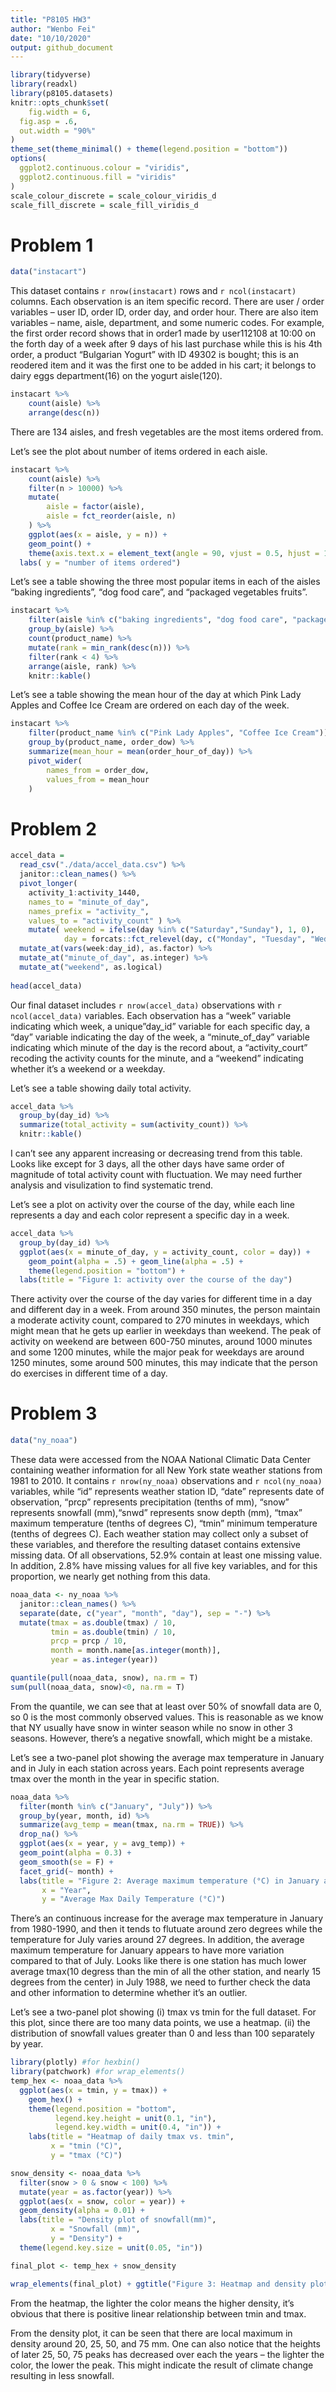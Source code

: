 ```yaml
---
title: "P8105 HW3"
author: "Wenbo Fei"
date: "10/10/2020"
output: github_document
---
```


```r
library(tidyverse)
library(readxl)
library(p8105.datasets)
knitr::opts_chunk$set(
	fig.width = 6, 
  fig.asp = .6,
  out.width = "90%"
)
theme_set(theme_minimal() + theme(legend.position = "bottom"))
options(
  ggplot2.continuous.colour = "viridis",
  ggplot2.continuous.fill = "viridis"
)
scale_colour_discrete = scale_colour_viridis_d
scale_fill_discrete = scale_fill_viridis_d
```

# Problem 1

```r
data("instacart")
```

This dataset contains `r nrow(instacart)` rows and `r ncol(instacart)` columns.  Each observation is an item specific record. There are user / order variables -- user ID, order ID, order day, and order hour. There are also item variables -- name, aisle, department, and some numeric codes. For example, the first order record shows that in order1 made by user112108 at 10:00 on the forth day of a week after 9 days of his last purchase while this is his 4th order, a product "Bulgarian Yogurt" with ID 49302 is bought; this is an reodered item and it was the first one to be added in his cart; it belongs to dairy eggs department(16) on the yogurt aisle(120).

```r
instacart %>% 
	count(aisle) %>% 
	arrange(desc(n))
```

There are 134 aisles, and fresh vegetables are the most items ordered from.

Let's see the plot about number of items ordered in each aisle.

```r
instacart %>% 
	count(aisle) %>% 
	filter(n > 10000) %>% 
	mutate(
		aisle = factor(aisle),
		aisle = fct_reorder(aisle, n)
	) %>% 
	ggplot(aes(x = aisle, y = n)) + 
	geom_point() + 
	theme(axis.text.x = element_text(angle = 90, vjust = 0.5, hjust = 1)) +
  labs( y = "number of items ordered")
```

Let's see a table showing the three most popular items in each of the aisles “baking ingredients”, “dog food care”, and “packaged vegetables fruits”.

```r
instacart %>% 
	filter(aisle %in% c("baking ingredients", "dog food care", "packaged vegetables fruits")) %>% 
	group_by(aisle) %>% 
	count(product_name) %>% 
	mutate(rank = min_rank(desc(n))) %>% 
	filter(rank < 4) %>% 
	arrange(aisle, rank) %>% 
	knitr::kable()
```

Let's see a table showing the mean hour of the day at which Pink Lady Apples and Coffee Ice Cream are ordered on each day of the week.

```r
instacart %>% 
	filter(product_name %in% c("Pink Lady Apples", "Coffee Ice Cream")) %>% 
	group_by(product_name, order_dow) %>% 
	summarize(mean_hour = mean(order_hour_of_day)) %>% 
	pivot_wider(
		names_from = order_dow,
		values_from = mean_hour
	)
```

# Problem 2
```r
accel_data = 
  read_csv("./data/accel_data.csv") %>%
  janitor::clean_names() %>%
  pivot_longer(
    activity_1:activity_1440,
    names_to = "minute_of_day",
    names_prefix = "activity_",
    values_to = "activity_count" ) %>%
    mutate( weekend = ifelse(day %in% c("Saturday","Sunday"), 1, 0),
            day = forcats::fct_relevel(day, c("Monday", "Tuesday", "Wednesday", "Thursday", "Friday", "Saturday", "Sunday"))) %>%
  mutate_at(vars(week:day_id), as.factor) %>%
  mutate_at("minute_of_day", as.integer) %>%
  mutate_at("weekend", as.logical) 
  
head(accel_data)
```

Our final dataset includes `r nrow(accel_data)` observations with `r ncol(accel_data)` variables. Each observation has a "week" variable indicating which week, a unique"day_id" variable for each specific day, a "day" variable indicating the day of the week, a "minute_of_day" variable indicating which minute of the day is the record about, a "activity_court" recoding the activity counts for the minute, and a "weekend" indicating whether it's a weekend or a weekday.

Let's see a table showing daily total activity.

```r
accel_data %>%
  group_by(day_id) %>%
  summarize(total_activity = sum(activity_count)) %>%
  knitr::kable()
```

I can't see any apparent increasing or decreasing trend from this table. Looks like except for 3 days, all the other days have same order of magnitude of total activity count with fluctuation. We may need further analysis and visulization to find systematic trend.

Let's see a plot on activity over the course of the day, while each line represents a day and each color represent a specific day in a week.
```r
accel_data %>%
  group_by(day_id) %>%
  ggplot(aes(x = minute_of_day, y = activity_count, color = day)) + 
    geom_point(alpha = .5) + geom_line(alpha = .5) + 
    theme(legend.position = "bottom") +
  labs(title = "Figure 1: activity over the course of the day")
```

There activity over the course of the day varies for different time in a day and different day in a week. From around 350 minutes, the person maintain a moderate activity count, compared to 270 minutes in weekdays, which might mean that he gets up earlier in weekdays than weekend. The peak of activity on weekend are between 600-750 minutes, around 1000 minutes and some 1200 minutes, while the major peak for weekdays are around 1250 minutes, some around 500 minutes, this may indicate that the person do exercises in different time of a day.

# Problem 3

```r
data("ny_noaa")
```

These data were accessed from the NOAA National Climatic Data Center containing weather information for all  New York state weather stations from 1981 to 2010. It contains `r nrow(ny_noaa)` observations and `r ncol(ny_noaa)` variables, while "id" represents weather station ID, "date" represents date of observation, "prcp" represents precipitation (tenths of mm), "snow" represents snowfall (mm),"snwd" represents snow depth (mm), "tmax" maximum temperature (tenths of degrees C), "tmin" minimum temperature (tenths of degrees C). Each weather station may collect only a subset of these variables, and therefore the resulting dataset contains extensive missing data. Of all observations, 52.9% contain at least one missing value. In addition, 2.8% have missing values for all five key variables, and for this proportion, we nearly get nothing from this data.


```r
noaa_data <- ny_noaa %>% 
  janitor::clean_names() %>% 
  separate(date, c("year", "month", "day"), sep = "-") %>% 
  mutate(tmax = as.double(tmax) / 10, 
         tmin = as.double(tmin) / 10, 
         prcp = prcp / 10,
         month = month.name[as.integer(month)], 
         year = as.integer(year))

quantile(pull(noaa_data, snow), na.rm = T)
sum(pull(noaa_data, snow)<0, na.rm = T)
```

From the quantile, we can see that at least over 50% of snowfall data are 0, so 0 is the most commonly observed values. This is reasonable as we know that NY usually have snow in winter season while no snow in other 3 seasons. However, there's a negative snowfall, which might be a mistake.

Let's see a two-panel plot showing the average max temperature in January and in July in each station across years.  Each point represents average tmax over the month in the year in specific station.

```r
noaa_data %>% 
  filter(month %in% c("January", "July")) %>% 
  group_by(year, month, id) %>% 
  summarize(avg_temp = mean(tmax, na.rm = TRUE)) %>% 
  drop_na() %>%
  ggplot(aes(x = year, y = avg_temp)) + 
  geom_point(alpha = 0.3) + 
  geom_smooth(se = F) +
  facet_grid(~ month) + 
  labs(title = "Figure 2: Average maximum temperature (°C) in January and July, 1981-2010", 
       x = "Year", 
       y = "Average Max Daily Temperature (°C)") 
```

There's an continuous increase for the average max temperature in January from 1980-1990, and then it tends to flutuate around zero degrees while the temperature for July varies around 27 degrees. In addition, the average maximum temperature for January appears to have more variation compared to that of July. Looks like there is one station has much lower average tmax(10 degress than the min of all the other station, and nearly 15 degrees from the center) in July 1988, we need to further check the data and other information to determine whether it's an outlier.

Let's see a two-panel plot showing 
(i) tmax vs tmin for the full dataset. For this plot, since there are too many data points, we use a heatmap.
(ii) the distribution of snowfall values greater than 0 and less than 100 separately by year.

```r
library(plotly) #for hexbin()
library(patchwork) #for wrap_elements()
temp_hex <- noaa_data %>%
  ggplot(aes(x = tmin, y = tmax)) +
    geom_hex() + 
    theme(legend.position = "bottom",
          legend.key.height = unit(0.1, "in"),
          legend.key.width = unit(0.4, "in")) +
    labs(title = "Heatmap of daily tmax vs. tmin",
         x = "tmin (°C)", 
         y = "tmax (°C)") 

snow_density <- noaa_data %>%
  filter(snow > 0 & snow < 100) %>%
  mutate(year = as.factor(year)) %>%
  ggplot(aes(x = snow, color = year)) +
  geom_density(alpha = 0.01) +
  labs(title = "Density plot of snowfall(mm)",
         x = "Snowfall (mm)", 
         y = "Density") + 
  theme(legend.key.size = unit(0.05, "in"))

final_plot <- temp_hex + snow_density 

wrap_elements(final_plot) + ggtitle("Figure 3: Heatmap and density plots")
```

From the heatmap, the lighter the color means the higher density, it's obvious that there is positive linear relationship between tmin and tmax.

From the density plot, it can be seen that there are local maximum in density around 20, 25, 50, and 75 mm. One can also notice that the heights of later 25, 50, 75 peaks has decreased over each the years -- the lighter the color, the lower the peak. This might indicate the result of climate change resulting in less snowfall.